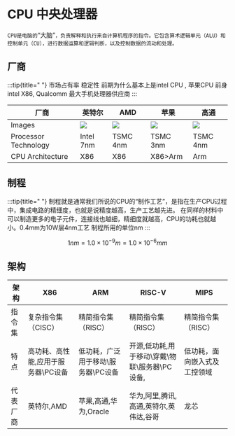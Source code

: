 # CPU 中央处理器

`CPU是电脑的`“大脑”`，负责解释和执行来自计算机程序的指令。它包含算术逻辑单元（ALU）和控制单元（CU），进行数据运算和逻辑判断，以及控制数据的流动和处理。`


## 厂商
:::tip{title=" "}
市场占有率 稳定性 前期为什么基本上是intel CPU , 苹果CPU 前身 intel X86, Qualcomm 最大手机处理器供应商
:::

| 厂商                     | 英特尔                            | AMD                          | 苹果                      | 高通                            |
|------------------------|--------------------------------|------------------------------|-------------------------|-------------------------------|
| Images                 | ![](../imgs/cpu-intel.png)     | ![](../imgs/cpu-amd.png)     | ![](../imgs/cpu-m2.png) | ![](../imgs/cpu-xiaolong.png) |
| Processor Technology   | Intel 7nm                      | TSMC 4nm                     | TSMC 3nm                | TSMC 4nm                      |
| CPU Architecture       | X86                            | X86                          | X86>Arm                 | Arm                           |


## 制程
:::tip{title=" "}
制程就是通常我们所说的CPU的“制作工艺”，是指在生产CPU过程中，集成电路的精细度，也就是说精度越高，生产工艺越先进。
在同样的材料中可以制造更多的电子元件，连接线也越细，精细度就越高，CPU的功耗也就越小。0.4mm为10W层4nm工艺
制程所用的单位nm
:::
``` math
1nm=1.0×10^{-9}m=1.0×10^{-6}mm
```

## 架构

| 架构   | X86                 | ARM                 | RISC-V                      | MIPS           |
|------|---------------------|---------------------|-----------------------------|----------------|
| 指令集  | 复杂指令集（CISC）         | 精简指令集（RISC）         | 精简指令集（RISC）                 | 精简指令集（RISC）    |
| 特点   | 高功耗、高性能,应用于服务器\PC设备 | 低功耗，广泛用于移动\服务器\PC设备 | 开源,低功耗,用于移动\穿戴\物联\服务器\PC设备, | 低功耗，面向嵌入式及工控领域 |
| 代表厂商 | 英特尔,AMD             | 苹果,高通,华为,Oracle     | 华为,阿里,腾讯,高通,英特尔,英伟达,谷哥      | 龙芯             |

